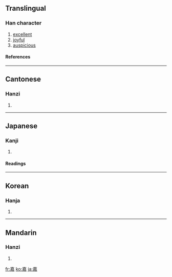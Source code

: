 ==Translingual==
===Han character===
{{Han char|rn=30|rad=口|as=11|sn=14|four=4046<sub>1</sub>|canj=土口廿口 (GRTR), X土口廿口 (XGRTR)}}
# [[excellent]]
# [[joyful]]
# [[auspicious]]
====References====
{{Han ref|kx=0205.070|dkj=04176|dj=0427.250|hdz=10672.110|uh=5609|ud=22025|bh=B9C5|bd=47557}}
----
==Cantonese==
===Hanzi===
{{yue-hanzi|jyut=|y=ga1}}
# {{defn|Cantonese}}
----
==Japanese==
===Kanji===
{{ja-kanji|grade=|rs=口11}}
# {{defn|Japanese}} 
====Readings====
{{ja-readings|on=[[か]] (ka)|kun=[[よみする]] (yomisuru), [[よい]] (yoi)}}
----
==Korean==
===Hanja===
{{ko-hanja|hangeul=가|rv=ga|mr=ka}}
# {{defn|Korean}}
----
==Mandarin==
===Hanzi===
{{cmn-hanzi|pin=[[jiā]] ([[jia1]])|wg=chia<sup>1</sup>}}
# {{defn|Mandarin}}

[[fr:嘉]]
[[ko:嘉]]
[[ja:嘉]]